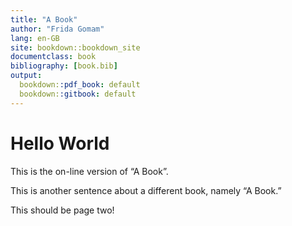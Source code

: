 ```yaml
---
title: "A Book"
author: "Frida Gomam"
lang: en-GB
site: bookdown::bookdown_site
documentclass: book
bibliography: [book.bib]
output:
  bookdown::pdf_book: default
  bookdown::gitbook: default
---
```


# Hello World

This is the on-line version of "A Book".

This is another sentence about a different book, namely "A Book."

\newpage

This should be page two! 
